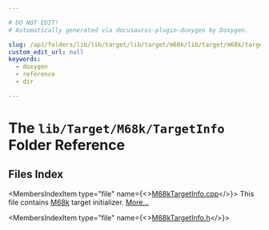 ```yaml
---

# DO NOT EDIT!
# Automatically generated via docusaurus-plugin-doxygen by Doxygen.

slug: /api/folders/lib/lib/target/lib/target/m68k/lib/target/m68k/targetinfo
custom_edit_url: null
keywords:
  - doxygen
  - reference
  - dir

---
```





# The `lib/Target/M68k/TargetInfo` Folder Reference

<DoxygenPage pluginConfig={pluginConfig}>



## Files Index

<MembersIndex>

<MembersIndexItem
  type="file"
  name={<><a href="/docs/api/files/lib/lib/target/lib/target/m68k/lib/target/m68k/targetinfo/m68ktargetinfo-cpp">M68kTargetInfo.cpp</a></>}>
This file contains <a href="/docs/api/namespaces/llvm/m68k">M68k</a> target initializer. <a href="/docs/api/files/lib/lib/target/lib/target/m68k/lib/target/m68k/targetinfo/m68ktargetinfo-cpp/#details">More...</a>
</MembersIndexItem>

<MembersIndexItem
  type="file"
  name={<><a href="/docs/api/files/lib/lib/target/lib/target/m68k/lib/target/m68k/targetinfo/m68ktargetinfo-h">M68kTargetInfo.h</a></>}>
</MembersIndexItem>

</MembersIndex>


</DoxygenPage>
